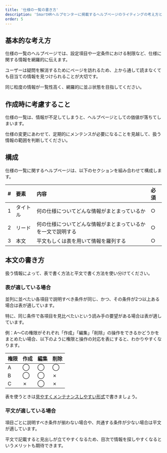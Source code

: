 ```yaml
---
title: '仕様の一覧の書き方'
description: 'SmartHRヘルプセンターに掲載するヘルプページのライティングの考え方とパターンをまとめています。'
order: 5
---
```

## 基本的な考え方

仕様の一覧のヘルプページでは、設定項目や一定条件における制限など、仕様に関する情報を網羅的に伝えます。

ユーザーは疑問を解消するためにページを訪れるため、上から通して読まなくても目当ての情報を見つけられることが大切です。

同じ粒度の情報が一覧性高く、網羅的に並ぶ状態を目指してください。

## 作成時に考慮すること

仕様の一覧は、情報が不足してしまうと、ヘルプページとしての価値が落ちてしまいます。

仕様の変更にあわせて、定期的にメンテンスが必要になることを見越して、扱う情報の範囲を判断してください。

## 構成
仕様の一覧に関するヘルプページは、以下のセクションを組み合わせて構成します。

|\#|要素|内容|必須|
|:----|:----|:----|:----|
|1|タイトル|何の仕様についてどんな情報がまとまっているか|○|
|2|リード|何の仕様についてどんな情報がまとまっているかを一文で説明する|○|
|3|本文|平文もしくは表を用いて情報を羅列する|○|

## 本文の書き方

扱う情報によって、表で書く方法と平文で書く方法を使い分けてください。

### 表が適している場合
並列に並べたい各項目で説明すべき条件が同じ、かつ、その条件が2つ以上ある場合は表が適しています。

特に、同じ条件で各項目を見比べたいという読み手の要望がある場合は表が適しています。

例：A〜Cの権限がそれぞれ「作成」「編集」「削除」の操作をできるかどうかをまとめたい場合、以下のように権限と操作の対応を表にすると、わかりやすくなります。

|権限|作成|編集|削除|
|:----|:----|:----|:----|
|A|◯|◯|◯|
|B|◯|◯|✗|
|C|✗|◯|✗|

表を使うときは[見やすくメンテナンスしやすい形式](../basic-rule/#h4-6)で書きましょう。

### 平文が適している場合

項目ごとに説明すべき条件が揃わない場合や、共通する条件が少ない場合は平文が適しています。

平文で記載すると見出しが立てやすくなるため、目次で情報を探しやすくなるというメリットも期待できます。